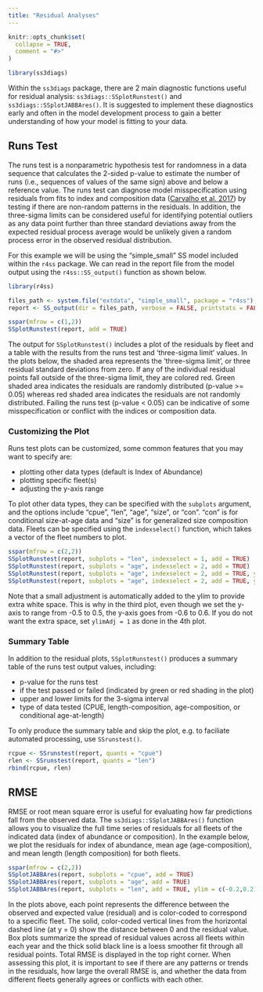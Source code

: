 ```yaml
---
title: "Residual Analyses"
---
```


```r
knitr::opts_chunk$set(
  collapse = TRUE,
  comment = "#>"
)
```

```r
library(ss3diags)
```

Within the `ss3diags` package, there are 2 main diagnostic functions useful for residual analysis: `ss3diags::SSplotRunstest()` and `ss3diags::SSplotJABBAres()`. It is suggested to implement these diagnostics early and often in the model development process to gain a better understanding of how your model is fitting to your data.  

## Runs Test  

The runs test is a nonparametric hypothesis test for randomness in a data sequence that calculates the 2-sided p-value to estimate the number of runs (i.e., sequences of values of the same sign) above and below a reference value. The runs test can diagnose model misspecification using residuals from fits to index and composition data ([Carvalho et al. 2017](https://www.sciencedirect.com/science/article/pii/S0165783616303113)) by testing if there are non-random patterns in the residuals. In addition, the three-sigma limits can be considered useful for identifying potential outliers as any data point further than three standard deviations away from the expected residual process average would be unlikely given a random process error in the observed residual distribution. 

For this example we will be using the "simple_small" SS model included within the `r4ss` package. We can read in the report file from the model output using the `r4ss::SS_output()` function as shown below. 

```r
library(r4ss)

files_path <- system.file("extdata", "simple_small", package = "r4ss")
report <- SS_output(dir = files_path, verbose = FALSE, printstats = FALSE)
```

```r
sspar(mfrow = c(1,2))
SSplotRunstest(report, add = TRUE)
```


The output for `SSplotRunstest()` includes a plot of the residuals by fleet and a table with the results from the runs test and 'three-sigma limit' values. In the plots below, the shaded area  represents the 'three-sigma limit', or three residual standard deviations from zero. If any of the individual residual points fall outside of the three-sigma limit, they are colored red. Green shaded area indicates the residuals are randomly distributed (p-value >= 0.05) whereas red shaded area indicates the residuals are not randomly distributed. Failing the runs test (p-value < 0.05) can be indicative of some misspecification or conflict with the indices or composition data.  

### Customizing the Plot  

Runs test plots can be customized, some common features that you may want to specify are:  

* plotting other data types (default is Index of Abundance) 
* plotting specific fleet(s)
* adjusting the y-axis range

To plot other data types, they can be specified with the `subplots` argument, and the options include "cpue", "len", "age", "size", or "con". "con" is for conditional size-at-age data and "size" is for generalized size composition data. Fleets can be specified using the `indexselect()` function, which takes a vector of the fleet numbers to plot.  

```r
sspar(mfrow = c(2,2))
SSplotRunstest(report, subplots = "len", indexselect = 1, add = TRUE)
SSplotRunstest(report, subplots = "age", indexselect = 2, add = TRUE)
SSplotRunstest(report, subplots = "age", indexselect = 2, add = TRUE, ylim = c(-0.5, 0.5))
SSplotRunstest(report, subplots = "age", indexselect = 2, add = TRUE, ylim = c(-0.5, 0.5), ylimAdj = 1)

```

Note that a small adjustment is automatically added to the ylim to provide extra white space. This is why in the third plot, even though we set the y-axis to range from -0.5 to 0.5, the y-axis goes from -0.6 to 0.6. If you do not want the extra space, set `ylimAdj = 1` as done in the 4th plot. 

### Summary Table 

In addition to the residual plots, `SSplotRunstest()` produces a summary table of the runs test output values, including: 

  * p-value for the runs test  
  * if the test passed or failed (indicated by green or red shading in the plot)
  * upper and lower limits for the 3-sigma interval 
  * type of data tested (CPUE, length-composition, age-composition, or conditional age-at-length)
  
To only produce the summary table and skip the plot, e.g. to faciliate automated processing, use `SSrunstest()`. 

```r
rcpue <- SSrunstest(report, quants = "cpue")
rlen <- SSrunstest(report, quants = "len")
rbind(rcpue, rlen)
```


## RMSE 
RMSE or root mean square error is useful for evaluating how far predictions fall from the observed data. The `ss3diags::SSplotJABBAres()` function allows you to visualize the full time series of residuals for all fleets of the indicated data (index of abundance or composition). In the example below, we plot the residuals for index of abundance, mean age (age-composition), and mean length (length composition) for both fleets. 

```r
sspar(mfrow = c(2,2))
SSplotJABBAres(report, subplots = "cpue", add = TRUE)
SSplotJABBAres(report, subplots = "age", add = TRUE)
SSplotJABBAres(report, subplots = "len", add = TRUE, ylim = c(-0.2,0.2))
```

In the plots above, each point represents the difference between the observed and expected value (residual) and is color-coded to correspond to a specific fleet. The solid, color-coded vertical lines from the horizontal dashed line (at y = 0) show the distance between 0 and the residual value. Box plots summarize the spread of residual values across all fleets within each year and the thick solid black line is a loess smoother fit through all residual points. Total RMSE is displayed in the top right corner. When assessing this plot, it is important to see if there are any patterns or trends in the residuals, how large the overall RMSE is, and whether the data from different fleets generally agrees or conflicts with each other. 